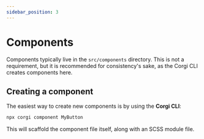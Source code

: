 ```yaml
---
sidebar_position: 3
---
```


# Components

Components typically live in the `src/components` directory. This is not a requirement, but it is recommended for consistency's sake, as the Corgi CLI creates components here.

## Creating a component

The easiest way to create new components is by using the **Corgi CLI**:

```sh
npx corgi component MyButton
```

This will scaffold the component file itself, along with an SCSS module file.
